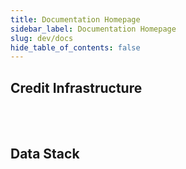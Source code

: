 ```yaml
---
title: Documentation Homepage
sidebar_label: Documentation Homepage
slug: dev/docs
hide_table_of_contents: false
---
```



## Credit Infrastructure

<div class="row">


<div class="col">
  <RedisCard
    title="Embedded Finance Documentation"
    img="/img/Developers_Docs.svg"
    description="Embed fully digital credit programs in your platforms with just a few lines of code."
    page="/embedded-finance/"
  />
</div>

<div class="col">
<br></br>
</div>
</div>

## Data Stack

<div class="row">

<div class="col">
  <RedisCard
    title="DeviceConnect Documentation"
    img="/img/2-Device Connect.svg"
    description="Get access to enriched Device Data of customers to build lending and wealth management apps."
    page="/device-connect/"
  />
</div>

<div class="col">
    <RedisCard
    title="BankConnect Documentation"
    img="/img/icon-Bank Connect.svg"
    description="Get access to enriched transaction data of customers using bank statements uploaded manually or via Net Banking."
    page="/bank-connect/"
  />
</div>


</div>

